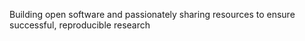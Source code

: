 Building open software and passionately sharing resources to ensure successful, reproducible research  
